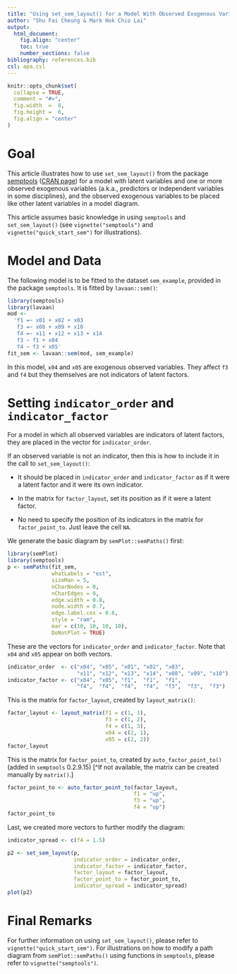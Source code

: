 ---
title: "Using set_sem_layout() for a Model With Observed Exogenous Variables"
author: "Shu Fai Cheung & Mark Hok Chio Lai"
output:
  html_document:
    fig.align: "center"
    toc: true
    number_sections: false
bibliography: references.bib
csl: apa.csl
---

```{r, include = FALSE}
knitr::opts_chunk$set(
  collapse = TRUE,
  comment = "#>",
  fig.width  =  8,
  fig.height =  6,
  fig.align = "center"
)
```

# Goal

This article illustrates how to use
`set_sem_layout()` from the package
[semptools](https://sfcheung.github.io/semptools/)
([CRAN page](https://cran.r-project.org/package=semptools))
for a model with
latent variables and one or more
observed exogenous variables (a.k.a.,
predictors or independent variables
in some disciplines), and
the observed exogenous variables to be
placed like other latent variables
in a model diagram.

This article assumes basic knowledge
in using `semptools` and `set_sem_layout()`
(see `vignette("semptools")`
and `vignette("quick_start_sem")` for
illustrations).

# Model and Data

The following model is to be fitted
to the dataset `sem_example`, provided
in the package `semptools`. It is
fitted by `lavaan::sem()`:

```{r}
library(semptools)
library(lavaan)
mod <-
  'f1 =~ x01 + x02 + x03
   f3 =~ x08 + x09 + x10
   f4 =~ x11 + x12 + x13 + x14
   f3 ~ f1 + x04
   f4 ~ f3 + x05'
fit_sem <- lavaan::sem(mod, sem_example)
```

In this model, `x04` and `x05` are
exogenous observed variables. They
affect `f3` and `f4` but they themselves
are not indicators of latent factors.

# Setting `indicator_order` and `indicator_factor`

For a model in which all observed variables
are indicators of latent factors, they
are placed in the vector for `indicator_order`.

If an observed variable is not an indicator,
then this is how to include it in
the call to `set_sem_layout()`:

- It should be placed in `indicator_order`
  and `indicator_factor` as if it were
  a latent factor and it were its own
  indicator.

- In the matrix for `factor_layout`, set
  its position as if it were a latent
  factor.

- No need to specify the position of its
  indicators in the matrix for
  `factor_point_to`. Just leave the cell
  `NA`.

We generate the basic diagram by
`semPlot::semPaths()` first:

```{r}
library(semPlot)
library(semptools)
p <- semPaths(fit_sem,
              whatLabels = "est",
              sizeMan = 5,
              nCharNodes = 0,
              nCharEdges = 0,
              edge.width = 0.8,
              node.width = 0.7,
              edge.label.cex = 0.6,
              style = "ram",
              mar = c(10, 10, 10, 10),
              DoNotPlot = TRUE)
```

These are the vectors for `indicator_order`
and `indicator_factor`. Note that
`x04` and `x05` appear on both vectors.

```{r}
indicator_order  <- c("x04", "x05", "x01", "x02", "x03",
                      "x11", "x12", "x13", "x14", "x08", "x09", "x10")
indicator_factor <- c("x04", "x05", "f1",  "f1",  "f1",
                      "f4",  "f4",  "f4",  "f4",  "f3",  "f3",  "f3")
```

This is the matrix for `factor_layout`,
created by `layout_matrix()`:

```{r}
factor_layout <- layout_matrix(f1 = c(1, 1),
                               f3 = c(1, 2),
                               f4 = c(1, 3),
                               x04 = c(2, 1),
                               x05 = c(2, 2))
factor_layout
```

This is the matrix for `factor_point_to`,
created by `auto_factor_point_to()`
(added in `semptools` 0.2.9.15)
[^If not available, the matrix can be created manually by `matrix()`.]

```{r}
factor_point_to <- auto_factor_point_to(factor_layout,
                                        f1 = "up",
                                        f3 = "up",
                                        f4 = "up")
factor_point_to
```

Last, we created more vectors to further
modify the diagram:

```{r}
indicator_spread <- c(f4 = 1.5)
```

```{r}
p2 <- set_sem_layout(p,
                     indicator_order = indicator_order,
                     indicator_factor = indicator_factor,
                     factor_layout = factor_layout,
                     factor_point_to = factor_point_to,
                     indicator_spread = indicator_spread)
plot(p2)
```

# Final Remarks

For further information on using
`set_sem_layout()`, please refer to
`vignette("quick_start_sem")`. For
illustrations on how to modify a path
diagram from `semPlot::semPaths()`
using functions in `semptools`, please
refer to `vignette("semptools")`.